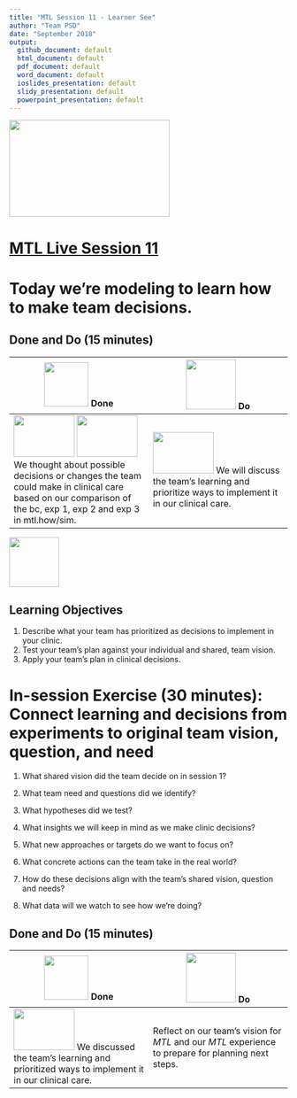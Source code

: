 ```yaml
---
title: "MTL Session 11 - Learner See"
author: "Team PSD"
date: "September 2018"
output: 
  github_document: default
  html_document: default
  pdf_document: default
  word_document: default
  ioslides_presentation: default
  slidy_presentation: default
  powerpoint_presentation: default
---
```


<img src = "https://github.com/lzim/teampsd/blob/master/resources/logos/mtl_live_sq_sm.png"
     height = "175" width = "290">  

# [MTL Live Session 11](https://github.com/lzim/teampsd/blob/master/mtl_facilitate_workgroup/mtl_live_guide/mtl_live_session11_see.Rmd "MTL Live Session 11")

# Today we're modeling to learn how to make team decisions.

## Done and Do (15 minutes)
<!-- Do/Done Tables -->
| <img src = "https://raw.githubusercontent.com/lzim/teampsd/hexagon_icons/np_hexagon-check-mark_309690_003F72.png" height = "80" width = "80"> **Done** | <img src = "https://raw.githubusercontent.com/lzim/teampsd/hexagon_icons/np_synchronize_778914_003F72.png" height = "90" width = "90"> **Do** |
| --- | --- | 
| [<img src = "https://raw.githubusercontent.com/lzim/teampsd/master/resources/logos/mtl_how_live_sm.png" height = "75" width = "110">](http://mtl.how/live) [<img src = "https://raw.githubusercontent.com/lzim/teampsd/master/resources/logos/mtl_how_sim.png" height = "75" width = "110">](http://mtl.how/sim) We thought about possible decisions or changes the team could make in clinical care based on our comparison of the bc, exp 1, exp 2 and exp 3 in mtl.how/sim. | [<img src = "https://raw.githubusercontent.com/lzim/teampsd/master/resources/logos/mtl_how_sim.png" height = "75" width = "110">](http://mtl.how/sim) We will discuss the team's learning and prioritize ways to implement it in our clinical care. | 


<!-- Learning Objectives Icon --> 
<img src = "https://github.com/lzim/teampsd/blob/master/resources/icons/we_decided_learning_objectives.png" height = "90" width = "90" style ="display: inline-block"/> 

## Learning Objectives

1.	Describe what your team has prioritized as decisions to implement in your clinic. 
2.	Test your team’s plan against your individual and shared, team vision.
3.	Apply your team’s plan in clinical decisions.

# In-session Exercise (30 minutes): Connect learning and decisions from experiments to original team vision, question, and need

1.  What shared vision did the team decide on in session 1?

2.  What team need and questions did we identify?

3.  What hypotheses did we test? 

4.  What insights we will keep in mind as we make clinic decisions?

5.  What new approaches or targets do we want to focus on?

6.  What concrete actions can the team take in the real world?

7.  How do these decisions align with the team's shared vision, question and needs?

8.  What data will we watch to see how we're doing?


## Done and Do (15 minutes)
<!-- Do/Done Tables -->
| <img src = "https://raw.githubusercontent.com/lzim/teampsd/hexagon_icons/np_hexagon-check-mark_309690_003F72.png" height = "80" width = "80"> **Done** | <img src = "https://raw.githubusercontent.com/lzim/teampsd/hexagon_icons/np_synchronize_778914_003F72.png" height = "90" width = "90"> **Do** |
| --- | --- | 
| [<img src = "https://raw.githubusercontent.com/lzim/teampsd/master/resources/logos/mtl_how_sim.png" height = "75" width = "110">](http://mtl.how/sim) We discussed the team's learning and prioritized ways to implement it in our clinical care. | Reflect on our team's vision for _MTL_ and our _MTL_ experience to prepare for planning next steps.| 

